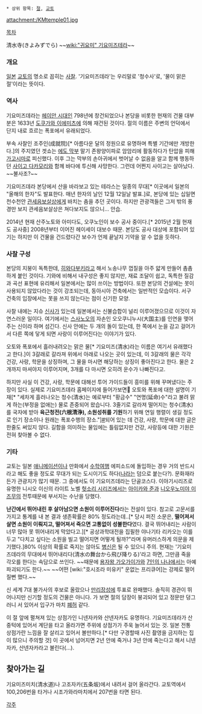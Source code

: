  * 상위 항목: [[절]], [[교토]]

attachment:/KMtemple01.jpg

[[목차]]

清水寺(きよみずでら)
~~[[wiki:"귀요미" 기요미]]즈테라~~

=== 개요 === 
[[일본]] [[교토]]의 명소로 꼽히는 [[사찰]]. '기요미즈데라'는 우리말로 '청수사'로, '물이 맑은 절'이라는 뜻이다.

=== 역사 ===
기요미즈데라는 [[헤이안 시대]]인 798년에 창건되었으나 본당을 비롯한 현재의 건물 대부분은 1633년 [[도쿠가와 이에미츠]]에 의해 재건된 것이다. 절의 이름은 주변의 언덕에서 단지 내로 흐르는 폭포에서 유래되었다.

부속 사찰인 조주인(成就院)[* 아름다운 달의 정원으로 유명하며 특별 기간에만 개방한다.]의 주지였던 겟쇼는 [[에도 막부]] 말기 존왕양이파로 암암리에 활동하다가 탄압을 피해 [[가고시마]]로 피신했다. 이후 그는 막부의 손아귀에서 벗어날 수 없음을 알고 함께 행동하던 [[사이고 다카모리]]와 함께 바다에 투신해 사망한다. 그런데 어쩐지 사이고는 살아났다. ~~불사조?~~

기요미즈데라 본당에서 산을 바라보고 있는 테라스는 일종의 무대[* 이곳에서 일본의 "올해의 한자"도 발표한다. 매년 한자의 날인 12월 12일날 발표.]로, 본당에 있는 십일면천수천안 [[관세음보살]]상에게 바치는 춤을 추던 곳이다. 하지만 관광객들은 그저 밖의 풍경만 보지 관세음보살상은 쳐다보지도 않으니… 안습.

2014년 현재 산주노토와 아미다도, 오쿠노인이 보수 공사 중이다.[* 2015년 2월 현재도 공사중] 2008년부터 이어진 헤이세이 대보수 때문. 본당도 공사 대상에 포함되어 있기는 하지만 이 건물을 건드렸다간 보수가 언제 끝날지 기약을 알 수 없을 듯하다.

=== 사찰 구성 ===
본당의 지붕이 독특한데, [[히와다부키]]라고 해서 노송나무 껍질을 아주 얇게 만들어 촘촘하게 붙인 것이다. 기와에 비해서 내구성은 좋지 않지만, 재료 조달이 쉽고, 독특한 질감과 곡선 표현에 유리해서 일본에서는 많이 쓰이는 방법이다. 또한 본당의 건설에는 못이 사용되지 않았다라는 것이 강조되는데, 동아시아 건축에서는 일반적인 모습이다. 서구 건축의 입장에서는 못을 쓰지 않는다는 점이 신기한 모양.

사찰 내에는 지슈 [[신사(신토)|신사]]가 있는데 일본에서는 신불습합이 널리 이루어졌으므로 이것이 자연스러운 일이다. 여기에서는 [[스사노오]]의 자손인 오오쿠니누시(大国主)를 인연을 맺어주는 신이라 하며 섬긴다. 신사 안에는 두 개의 돌이 있는데, 한 쪽에서 눈을 감고 걸어가서 다른 쪽에 닿게 되면 사랑이 이루어진다는 이야기가 있다.

오토와 폭포에서 흘러내려오는 맑은 물[* 기요미즈(清水)라는 이름은 여기서 유래했다고 한다.]이 3갈래로 갈라져 위에서 아래로 나오는 곳이 있는데, 이 3갈래의 물은 각각 건강, 사랑, 학문을 상징하며, 그 물을 마시면 해당하는 상징이 좋아진다고 한다. 물은 2개까지 마셔야지 이루어지며, 3개를 다 마시면 오히려 운수가 나빠진다고.

하지만 사실 이 건강, 사랑, 학문에 대해선 투어 가이드들이 흥미를 위해 꾸며냈다는 주장이 있다. 실제로 기요미즈데라 홈페이지에 들어가보면 오토와 폭포에 대한 설명이 기재[* "세차게 흘러나오는 청수(清水)는 예로부터 "황금수" "연명(延命)수"라고 불려 맑게 하는(부정을 없애는) 물로 존중되어 왔습니다. 3줄기로 갈라져 떨어지는 청수(清水)를 국자에 받아 '''육근청전(六根清浄), 소원성취를 기원'''하기 위해 연일 행렬이 생길 정도로 인기 장소이나 원래는 폭포수행의 장소."][http://www.kiyomizudera.or.jp/info/index02.html #]되어 있는 데 건강, 사랑, 학문에 대한 글은 한줄도 써있지 않다. 길함을 의미하는 물임에는 틀림없지만 건강, 사랑등에 대한 기원은 전혀 찾아볼 수 없다. 

=== 기타 ===
교토는 일본 [[애니메이션]]이나 만화에서 [[수학여행]] 에피소드에 돌입하는 경우 거의 반드시라고 해도 좋을 정도로 무대가 되는 도시이기도 하다([[나라]]는 덤으로 붙는다?). 문화재라든가 관광지가 많기 때문. 그 중에서도 이 기요미즈데라는 단골코스다. 이야기시리즈로 유명한 니시오 이신의 라이트 노벨 [[헛소리 시리즈]]에서는 [[아이카와 준]]과 [[니오우노미야 이즈무]]의 전투때문에 부서지는 수난을 당했다.

'''난간에서 뛰어내린 후 살아남으면 소원이 이루어진다'''라는 전설이 있다. 참고로 고문서를 가지고 통계를 내 본 결과 생존확률은 80% 정도라는데..[* 당시 퍼진 소문은, '''떨어져서 살면 소원이 이뤄지고, 떨어져서 죽으면 고통없이 성불한다'''였다. 결국 뛰어내리는 사람이 너무 많아 못 뛰어내리게 막았다고.][* 공상과학대전을 집필한 야나기타 리카오는 이를 두고 "다치고 싶다는 소원을 빌고 떨어지면 어떻게 될까?"라며 유머러스하게 의문을 제기했다.]80% 이상의 확률로 죽지는 않아도 [[병신]]은 될 수 있으니 주의. 현재는 '기요미즈데라의 무대에서 뛰어내리다(清水の舞台から飛び降りる)'라고 하면, 그만큼 죽을 각오를 한다는 속담으로 쓰인다. ~~때문에 [[용자왕 가오가이가]]와 [[7인의 나나]]에서는 아예 파괴되기도 한다.~~ ~~어떤 [wiki:"호시조라 미유키" 운없는 프리큐어]는 강제로 떨어질뻔 했다.~~

신 세계 7대 불가사의 후보로 올랐으나 [[만리장성]]에 투표로 완패했다. 솔직히 경관이 뛰어나지만 신기할 정도의 건물은 아니다. 가 보면 절의 담장이 붕괴되어 있고 정문만 덩그러니 서 있어서 입구가 마치 [[폐허]] 같다.

이 절 앞에 펼쳐져 있는 상점가인 니넨자카와 산넨자카도 유명하다. 기요미즈데라가 산 중턱에 있어서 계단을 타고 올라가면 주위에 상점가가 주욱 늘어서 있는 것. 일본 전통 상점가란 느낌을 잘 살리고 있어서 볼만하다.[* 다만 구경할때 사진 촬영을 금지하는 집이 많으니 주의할 것] 이 곳에서 넘어지면 2년 안에 죽거나 3년 안에 죽는다고 해서 니넨자카, 산넨자카라고 불린다(…).

== 찾아가는 길 ==
기요미즈미치(清水道)나 고조자카(五条坂)에서 내려서 걸어 올라간다. 교토역에서 100,206번을 타거나 시조가와라마치에서 207번을 타면 된다.
 
[[각주]]
